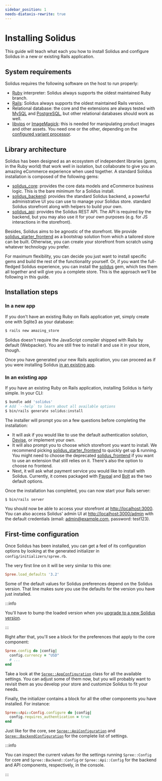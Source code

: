 ```yaml
---
sidebar_position: 1
needs-diataxis-rewrite: true
---
```


# Installing Solidus

This guide will teach what each you how to install Solidus and configure Solidus in a new or
existing Rails application.

## System requirements

Solidus requires the following software on the host to run properly:

* [Ruby](https://www.ruby-lang.org) interpreter: Solidus always supports the oldest maintained Ruby
branch.
* [Rails](https://www.rubyonrails.org): Solidus always supports the oldest maintained Rails version.
* Relational database: the core and the extensions are always tested
with [MySQL](https://www.mysql.com) and [PostgreSQL](https://www.postgresql.org), but other
relational databases should work as well.
* [libvips](https://github.com/libvips/libvips) or
[ImageMagick](http://imagemagick.org/script/download.php): this is needed for
manipulating product images and other assets. You need one or the other,
depending on the [configured variant
processor](https://guides.rubyonrails.org/configuring.html#config-active-storage-variant-processor).

## Library architecture

Solidus has been designed as an ecosystem of independent libraries (_gems_, in the Ruby world) that
work well in isolation, but collaborate to give you an amazing eCommerce experience when used
together. A standard Solidus installation is composed of the following gems:

* [solidus\_core](https://github.com/solidusio/solidus/tree/master/core): provides the core data
models and eCommerce business logic. This is the bare minimum for a Solidus install.
* [solidus\_backend](https://github.com/solidusio/solidus/tree/master/backend): provides the
standard Solidus backend, a powerful administrative UI you can use to manage your Solidus store.
standard Solidus storefront along with helpers to build your own.
* [solidus\_api](https://github.com/solidusio/solidus/tree/master/api): provides the Solidus REST
API. The API is required by the backend, but you may also use it for your own purposes (e.g. for
JS interactions in the storefront).

Besides, Solidus aims to be agnostic of the storefront. We provide
[solidus\_starter\_frontend](https://github.com/solidusio/solidus_starter_frontend)
as a bootstrap solution from which a tailored store can be built. Otherwise,
you can create your storefront from scratch using whatever technology you
prefer.

For maximum flexibility, you can decide you just want to install specific gems and build the rest of
the functionality yourself. Or, if you want the full-fledged Solidus experience, you can install
the [solidus](https://github.com/solidusio/solidus) gem, which ties them all together and will give
you a complete store. This is the approach we'll be following in this guide.

## Installation steps

### In a new app

If you don't have an existing Ruby on Rails application yet, simply create one with Sqlite3 as your
database:

```bash
$ rails new amazing_store
```

Solidus doesn't require the JavaScript compiler shipped with Rails by default (Webpacker). You are
still free to install it and use it in your store, though.

Once you have generated your new Rails application, you can proceed as if you were installing
Solidus [in an existing app](#in-an-existing-app).

### In an existing app

If you have an existing Ruby on Rails application, installing Solidus is fairly simple. In your CLI:

```bash
$ bundle add 'solidus'
# Add `--help` to learn about all available options
$ bin/rails generate solidus:install
```

The installer will prompt you on a few questions before completing the
installation:

- It will ask if you would like to use the default authentication solution,
[Devise](https://github.com/heartcombo/devise), or implement your own.
- It will also prompt you to choose which storefront you want to install. We
recommend picking
[solidus\_starter\_frontend](https://github.com/solidusio/solidus_starter_frontend)
to quickly get up & running. You might need to choose the deprecated
[solidus\_frontend](https://github.com/solidusio/solidus_frontend) if you want
to use an extension that still relies on it. There's also the option to choose
no frontend.
- Next, it will ask what payment service you would like to install with Solidus. Currently,
it comes packaged with [Paypal](https://developer.paypal.com/home) and
[Bolt](https://www.bolt.com/install) as the two default options.

Once the installation has completed, you can now start your Rails server:

```bash
$ bin/rails server
```

You should now be able to access your storefront at [http://localhost:3000](http://localhost:3000).
You can also access Solidus' admin UI at [http://localhost:3000/admin](http://localhost:3000/admin) with the default credentials (email: admin@example.com, password: test123).

## First-time configuration

Once Solidus has been installed, you can get a feel of its configuration options by looking at the
generated initializer in `config/initializers/spree.rb`.

The very first line on it will be very similar to this one:

```ruby
Spree.load_defaults '3.2'
```

Some of the default values for Solidus preferences depend on the Solidus version. That line makes
sure you use the defaults for the version you have just installed.

:::info

You'll have to bump the loaded version when
you [upgrade to a new Solidus version](/upgrading-solidus/index.mdx#updating-preferences).

:::

Right after that, you'll see a block for the preferences that apply to the core component:

```ruby
Spree.config do |config|
  config.currency = "USD"
  # ...
end
```

Take a look at
the [`Spree::AppConfiguration`](https://github.com/solidusio/solidus/blob/master/core/lib/spree/app\_configuration.rb)
class for all the available settings. You can adjust some of them now, but you will probably want to
revisit them as you develop your store and customize Solidus to fit your needs.

Finally, the initializer contains a block for all the other components you have installed. For
instance:

```ruby
Spree::Api::Config.configure do |config|
  config.requires_authentication = true
end
```

Just like for the core,
see [`Spree::ApiConfiguration`](https://github.com/solidusio/solidus/blob/master/api/lib/spree/api\_configuration.rb)
and [`Spree::BackendConfiguration`](https://github.com/solidusio/solidus/blob/master/backend/lib/spree/backend\_configuration.rb)
for the complete list of settings.

:::info

You can inspect the current values for the settings running `Spree::Config` for core
and `Spree::Backend::Config` or `Spree::Api::Config` for the backend and API components,
respectively, in the console.

:::
